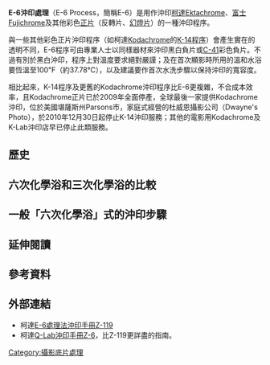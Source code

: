 {{expert|time=2020-11-24T11:51:00+08:00}}
{{Refimprove|time=2020-11-24T11:51:00+08:00}}

'''E-6沖印處理'''（E-6 Process，簡稱E-6）是用作沖印[[柯達|柯達]][[Ektachrome|Ektachrome]]、[[富士膠片|富士]][[Fujichrome|Fujichrome]]及其他彩色[[正片|正片]]（反轉片、[[幻燈片|幻燈片]]）的一種沖印程序。

與一些其他彩色正片沖印程序（如柯達[[Kodachrome|Kodachrome]]的[[K-14程序|K-14程序]]）會產生實在的透明不同，E-6程序可由專業人士以同樣器材來沖印黑白負片或[[C-41沖印處理|C-41]]彩色負片。不過有別於黑白沖印，程序上對溫度要求絕對嚴謹；及在首次顯影時所用的溫和水浴要恆溫至100℉（約37.78℃），以及建議要作首次水洗步驟以保持沖印的寬容度。

相比起來，K-14程序及更舊的Kodachrome沖印程序比E-6更複雜，不合成本效率，且Kodachrome正片已於2009年全面停產，全球最後一家提供Kodachrome沖印，位於美國堪薩斯州Parsons市，家庭式經營的杜威恩攝影公司（Dwayne's Photo），於2010年12月30日起停止K-14沖印服務；其他的電影用Kodachrome及K-Lab沖印店早已停止此類服務。

== 歷史 ==
==六次化學浴和三次化學浴的比較==
== 一般「六次化學浴」式的沖印步驟 ==
==延伸閱讀==
== 參考資料 ==
{{Portal|摄影}}

==外部連結==
* 柯達[http://www.kodak.com/global/en/business/retailPhoto/techInfo/zManuals/z119.jhtml E-6處理法沖印手冊Z-119]{{Wayback|url=http://www.kodak.com/global/en/business/retailPhoto/techInfo/zManuals/z119.jhtml |date=20081212125023 }}
* 柯達[http://www.kodak.com/global/en/business/retailPhoto/techInfo/zManuals/z6.jhtml Q-Lab沖印手冊Z-6]{{Wayback|url=http://www.kodak.com/global/en/business/retailPhoto/techInfo/zManuals/z6.jhtml |date=20081123124913 }}，比Z-119更詳盡的指南。

{{Photography}}

[[Category:攝影底片處理|Category:攝影底片處理]]
